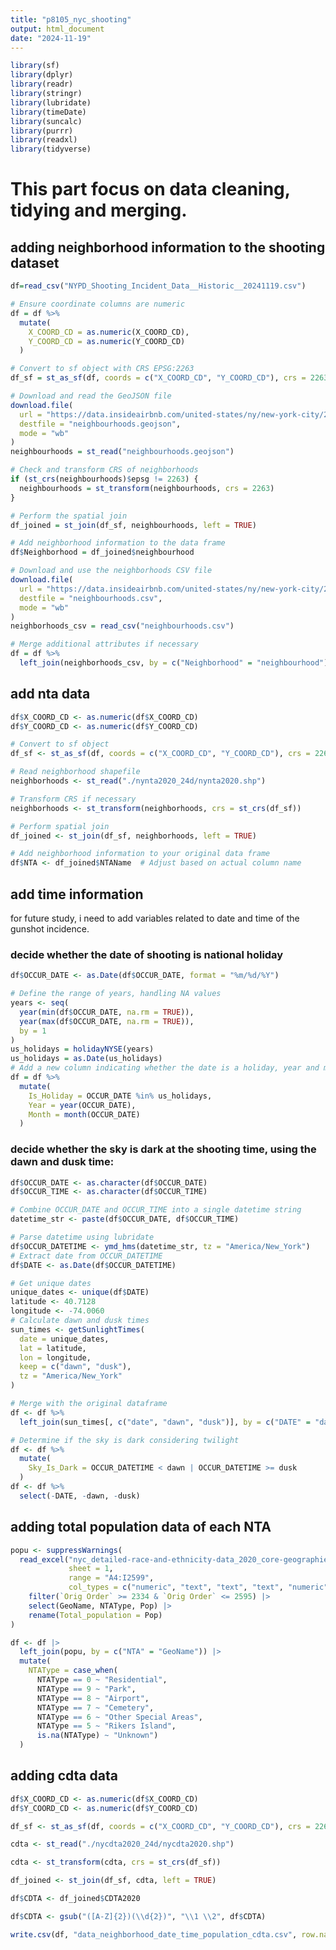 ```yaml
---
title: "p8105_nyc_shooting"
output: html_document
date: "2024-11-19"
---
```

```r
library(sf)
library(dplyr)
library(readr)
library(stringr)
library(lubridate)
library(timeDate)
library(suncalc)
library(purrr)
library(readxl)
library(tidyverse)

```
# This part focus on data cleaning, tidying and merging.
## adding neighborhood information to the shooting dataset
```r
df=read_csv("NYPD_Shooting_Incident_Data__Historic__20241119.csv")

# Ensure coordinate columns are numeric
df = df %>%
  mutate(
    X_COORD_CD = as.numeric(X_COORD_CD),
    Y_COORD_CD = as.numeric(Y_COORD_CD)
  )

# Convert to sf object with CRS EPSG:2263
df_sf = st_as_sf(df, coords = c("X_COORD_CD", "Y_COORD_CD"), crs = 2263)

# Download and read the GeoJSON file
download.file(
  url = "https://data.insideairbnb.com/united-states/ny/new-york-city/2024-09-04/visualisations/neighbourhoods.geojson",
  destfile = "neighbourhoods.geojson",
  mode = "wb"
)
neighbourhoods = st_read("neighbourhoods.geojson")

# Check and transform CRS of neighborhoods
if (st_crs(neighbourhoods)$epsg != 2263) {
  neighbourhoods = st_transform(neighbourhoods, crs = 2263)
}

# Perform the spatial join
df_joined = st_join(df_sf, neighbourhoods, left = TRUE)

# Add neighborhood information to the data frame
df$Neighborhood = df_joined$neighbourhood

# Download and use the neighborhoods CSV file
download.file(
  url = "https://data.insideairbnb.com/united-states/ny/new-york-city/2024-09-04/visualisations/neighbourhoods.csv",
  destfile = "neighbourhoods.csv",
  mode = "wb"
)
neighborhoods_csv = read_csv("neighbourhoods.csv")

# Merge additional attributes if necessary
df = df %>%
  left_join(neighborhoods_csv, by = c("Neighborhood" = "neighbourhood"))

```
## add nta data
```r
df$X_COORD_CD <- as.numeric(df$X_COORD_CD)
df$Y_COORD_CD <- as.numeric(df$Y_COORD_CD)

# Convert to sf object
df_sf <- st_as_sf(df, coords = c("X_COORD_CD", "Y_COORD_CD"), crs = 2263)

# Read neighborhood shapefile
neighborhoods <- st_read("./nynta2020_24d/nynta2020.shp")

# Transform CRS if necessary
neighborhoods <- st_transform(neighborhoods, crs = st_crs(df_sf))

# Perform spatial join
df_joined <- st_join(df_sf, neighborhoods, left = TRUE)

# Add neighborhood information to your original data frame
df$NTA <- df_joined$NTAName  # Adjust based on actual column name
```
## add time information
for future study, i need to add variables related to date and time of the gunshot incidence.

### decide whether the date of shooting is national holiday
```r
df$OCCUR_DATE <- as.Date(df$OCCUR_DATE, format = "%m/%d/%Y")

# Define the range of years, handling NA values
years <- seq(
  year(min(df$OCCUR_DATE, na.rm = TRUE)),
  year(max(df$OCCUR_DATE, na.rm = TRUE)),
  by = 1
)
us_holidays = holidayNYSE(years)
us_holidays = as.Date(us_holidays)
# Add a new column indicating whether the date is a holiday, year and month information of a date
df = df %>%
  mutate(
    Is_Holiday = OCCUR_DATE %in% us_holidays,
    Year = year(OCCUR_DATE),
    Month = month(OCCUR_DATE)
  )

```
### decide whether the sky is dark at the shooting time, using the dawn and dusk time:
```r
df$OCCUR_DATE <- as.character(df$OCCUR_DATE)
df$OCCUR_TIME <- as.character(df$OCCUR_TIME)

# Combine OCCUR_DATE and OCCUR_TIME into a single datetime string
datetime_str <- paste(df$OCCUR_DATE, df$OCCUR_TIME)

# Parse datetime using lubridate
df$OCCUR_DATETIME <- ymd_hms(datetime_str, tz = "America/New_York")
# Extract date from OCCUR_DATETIME
df$DATE <- as.Date(df$OCCUR_DATETIME)

# Get unique dates
unique_dates <- unique(df$DATE)
latitude <- 40.7128
longitude <- -74.0060
# Calculate dawn and dusk times
sun_times <- getSunlightTimes(
  date = unique_dates,
  lat = latitude,
  lon = longitude,
  keep = c("dawn", "dusk"),
  tz = "America/New_York"
)

# Merge with the original dataframe
df <- df %>%
  left_join(sun_times[, c("date", "dawn", "dusk")], by = c("DATE" = "date"))

# Determine if the sky is dark considering twilight
df <- df %>%
  mutate(
    Sky_Is_Dark = OCCUR_DATETIME < dawn | OCCUR_DATETIME >= dusk
  )
df <- df %>%
  select(-DATE, -dawn, -dusk)
```

## adding total population data of each NTA

```r
popu <- suppressWarnings(
  read_excel("nyc_detailed-race-and-ethnicity-data_2020_core-geographies.xlsx", 
             sheet = 1,
             range = "A4:I2599",
             col_types = c("numeric", "text", "text", "text", "numeric", "text", "text", "numeric", "numeric")) |>
    filter(`Orig Order` >= 2334 & `Orig Order` <= 2595) |>
    select(GeoName, NTAType, Pop) |>
    rename(Total_population = Pop)
)

df <- df |>
  left_join(popu, by = c("NTA" = "GeoName")) |>
  mutate(
    NTAType = case_when(
      NTAType == 0 ~ "Residential",
      NTAType == 9 ~ "Park",
      NTAType == 8 ~ "Airport",
      NTAType == 7 ~ "Cemetery",
      NTAType == 6 ~ "Other Special Areas",
      NTAType == 5 ~ "Rikers Island",
      is.na(NTAType) ~ "Unknown")
  )

```

## adding cdta data

```r
df$X_COORD_CD <- as.numeric(df$X_COORD_CD)
df$Y_COORD_CD <- as.numeric(df$Y_COORD_CD)

df_sf <- st_as_sf(df, coords = c("X_COORD_CD", "Y_COORD_CD"), crs = 2263)

cdta <- st_read("./nycdta2020_24d/nycdta2020.shp")

cdta <- st_transform(cdta, crs = st_crs(df_sf))

df_joined <- st_join(df_sf, cdta, left = TRUE)

df$CDTA <- df_joined$CDTA2020

df$CDTA <- gsub("([A-Z]{2})(\\d{2})", "\\1 \\2", df$CDTA)

write.csv(df, "data_neighborhood_date_time_population_cdta.csv", row.names = FALSE)
```
